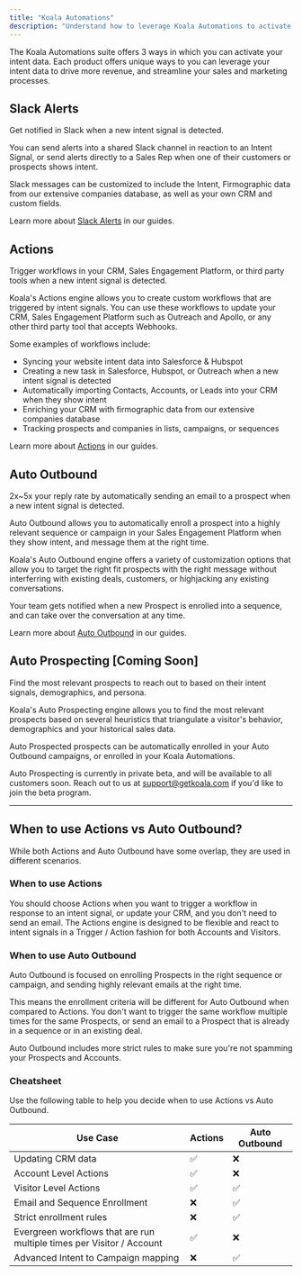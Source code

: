 ```yaml
---
title: "Koala Automations"
description: "Understand how to leverage Koala Automations to activate your Intent Data."
---
```


The Koala Automations suite offers 3 ways in which you can activate your intent data.
Each product offers unique ways to you can leverage your intent data to drive more revenue, and streamline your sales and marketing processes.

## Slack Alerts
Get notified in Slack when a new intent signal is detected.

You can send alerts into a shared Slack channel in reaction to an Intent Signal, or send alerts directly to
a Sales Rep when one of their customers or prospects shows intent.

Slack messages can be customized to include the Intent, Firmographic data from our extensive companies database, as well
as your own CRM and custom fields.

Learn more about [Slack Alerts](/docs/automations/slack-alerts) in our guides.


## Actions
Trigger workflows in your CRM, Sales Engagement Platform, or third party tools when a new intent signal is detected.

Koala's Actions engine allows you to create custom workflows that are triggered by intent signals.
You can use these workflows to update your CRM, Sales Engagement Platform such as Outreach and Apollo,
or any other third party tool that accepts Webhooks.

Some examples of workflows include:
- Syncing your website intent data into Salesforce & Hubspot
- Creating a new task in Salesforce, Hubspot, or Outreach when a new intent signal is detected
- Automatically importing Contacts, Accounts, or Leads into your CRM when they show intent
- Enriching your CRM with firmographic data from our extensive companies database
- Tracking prospects and companies in lists, campaigns, or sequences

Learn more about [Actions](/docs/automations/actions) in our guides.

## Auto Outbound
2x~5x your reply rate by automatically sending an email to a prospect when a new intent signal is detected.

Auto Outbound allows you to automatically enroll a prospect into a highly relevant sequence or campaign in your Sales Engagement Platform
when they show intent, and message them at the right time.

Koala's Auto Outbound engine offers a variety of customization options that allow you to target the right fit 
prospects with the right message without interferring with existing deals, customers, or highjacking any existing conversations.

Your team gets notified when a new Prospect is enrolled into a sequence, and can take over the conversation at any time.

Learn more about [Auto Outbound](/docs/automations/auto-outbound) in our guides.


## Auto Prospecting [Coming Soon]
Find the most relevant prospects to reach out to based on their intent signals, demographics, and persona.

Koala's Auto Prospecting engine allows you to find the most relevant prospects based on several
heuristics that triangulate a visitor's behavior, demographics and your historical sales data.

Auto Prospected prospects can be automatically enrolled in your Auto Outbound campaigns, or enrolled in your Koala Automations.

Auto Prospecting is currently in private beta, and will be available to all customers soon.
Reach out to us at support@getkoala.com if you'd like to join the beta program.

---

## When to use Actions vs Auto Outbound?
While both Actions and Auto Outbound have some overlap, they are used in different scenarios.

### When to use Actions
You should choose Actions when you want to trigger a workflow in response to an intent signal, or update your CRM, and you don't need to send an email.
The Actions engine is designed to be flexible and react to intent signals in a Trigger / Action fashion for both Accounts and Visitors.

### When to use Auto Outbound
Auto Outbound is focused on enrolling Prospects in the right sequence or campaign, and sending highly relevant emails at the right time.

This means the enrollment criteria will be different for Auto Outbound when compared to Actions. You don't want to trigger the same workflow multiple times
for the same Prospects, or send an email to a Prospect that is already in a sequence or in an existing deal.

Auto Outbound includes more strict rules to make sure you're not spamming your Prospects and Accounts.


### Cheatsheet
Use the following table to help you decide when to use Actions vs Auto Outbound.

Use Case | Actions | Auto Outbound
--- | --- | ---
Updating CRM data | ✅ | ❌
Account Level Actions | ✅ | ❌
Visitor Level Actions | ✅ | ✅
Email and Sequence Enrollment | ❌ | ✅
Strict enrollment rules | ❌ | ✅
Evergreen workflows that are run multiple times per Visitor / Account | ✅ | ❌
Advanced Intent to Campaign mapping | ❌ | ✅
